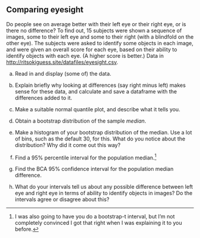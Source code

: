 ## Comparing eyesight

 Do people see on average better with their left eye or their right eye, or is there no difference? To find out, 15 subjects were shown a sequence of images, some to their left eye and some to their right (with a blindfold on the other eye). The subjects were asked to identify some objects in each image, and were given an overall score for each eye, based on their ability to identify objects with each eye. (A higher score is better.) Data in [http://ritsokiguess.site/datafiles/eyesight.csv](http://ritsokiguess.site/datafiles/eyesight.csv).



(a) Read in and display (some of) the data.



(b) Explain briefly why looking at differences (say right minus left) makes sense for these data, and calculate and save a dataframe with the differences added to it.



(c) Make a suitable normal quantile plot, and describe what it tells you.



(d) Obtain a bootstrap distribution of the sample *median*.




(e) Make a histogram of your bootstrap distribution of the median. Use a lot of bins, such as the default 30, for this. What do you notice about the distribution? Why did it come out this way?



(f) Find a 95% percentile interval for the population median.^[I was also going to have you do a bootstrap-t interval, but I'm not completely convinced I got that right when I was explaining it to you before.]



(g) Find the BCA 95% confidence interval for the population median difference.



(h) What do your intervals tell us about any possible difference between left eye and right eye in terms of ability to identify objects in images? Do the intervals agree or disagree about this?




